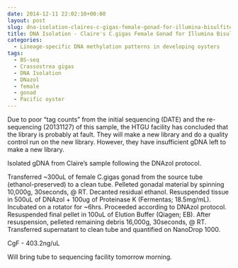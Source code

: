 ```yaml
---
date: 2014-12-11 22:02:10+00:00
layout: post
slug: dna-isolation-claires-c-gigas-female-gonad-for-illumina-bisulfite-sequencing
title: DNA Isolation - Claire's C.gigas Female Gonad for Illumina Bisulfite Sequencing
categories:
  - Lineage-specific DNA methylation patterns in developing oysters
tags:
  - BS-seq
  - Crassostrea gigas
  - DNA Isolation
  - DNazol
  - female
  - gonad
  - Pacific oyster
---
```


Due to poor "tag counts" from the initial sequencing (DATE) and the re-sequencing (20131127) of this sample, the HTGU facility has concluded that the library is probably at fault. They will make a new library and do a quality control run on the new library. However, they have insufficient gDNA left to make a new library.

Isolated gDNA from Claire's sample following the DNAzol protocol.

Transferred ~300uL of female C.gigas gonad from the source tube (ethanol-preserved) to a clean tube. Pelleted gonadal material by spinning 10,000g, 30seconds, @ RT. Decanted residual ethanol. Resuspended tissue in 500uL of DNAzol + 100ug of Proteinase K (Fermentas; 18.5mg/mL). Incubated on a rotator for ~6hrs. Proceeded according to DNAzol protocol. Resuspended final pellet in 100uL of Elution Buffer (Qiagen; EB). After resuspension, pelleted remaining debris 16,000g, 30seconds, @ RT. Transferred supernatant to clean tube and quantified on NanoDrop 1000.

CgF - 403.2ng/uL

Will bring tube to sequencing facility tomorrow morning.
